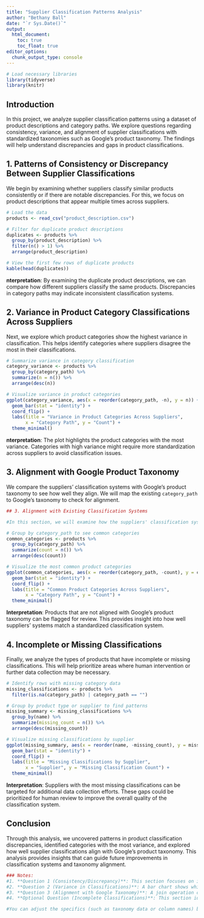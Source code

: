 ```yaml
---
title: "Supplier Classification Patterns Analysis"
author: "Bethany Ball"
date: "`r Sys.Date()`"
output: 
  html_document: 
    toc: true
    toc_float: true
editor_options: 
  chunk_output_type: console
---
```


```r
# Load necessary libraries
library(tidyverse)
library(knitr)
```

## Introduction

In this project, we analyze supplier classification patterns using a dataset of product descriptions and category paths. We explore questions regarding consistency, variance, and alignment of supplier classifications with standardized taxonomies such as Google's product taxonomy. The findings will help understand discrepancies and gaps in product classifications.

## 1. Patterns of Consistency or Discrepancy Between Supplier Classifications

We begin by examining whether suppliers classify similar products consistently or if there are notable discrepancies. For this, we focus on product descriptions that appear multiple times across suppliers.

```r
# Load the data
products <- read_csv("product_description.csv")

# Filter for duplicate product descriptions
duplicates <- products %>%
  group_by(product_description) %>%
  filter(n() > 1) %>%
  arrange(product_description)

# View the first few rows of duplicate products
kable(head(duplicates))

```

**nterpretation**: By examining the duplicate product descriptions, we can compare how different suppliers classify the same products. Discrepancies in category paths may indicate inconsistent classification systems.

## 2. Variance in Product Category Classifications Across Suppliers

Next, we explore which product categories show the highest variance in classification. This helps identify categories where suppliers disagree the most in their classifications.

```r
# Summarize variance in category classification
category_variance <- products %>%
  group_by(category_path) %>%
  summarize(n = n()) %>%
  arrange(desc(n))

# Visualize variance in product categories
ggplot(category_variance, aes(x = reorder(category_path, -n), y = n)) +
  geom_bar(stat = "identity") +
  coord_flip() +
  labs(title = "Variance in Product Categories Across Suppliers",
       x = "Category Path", y = "Count") +
  theme_minimal()

```

**nterpretation**: The plot highlights the product categories with the most variance. Categories with high variance might require more standardization across suppliers to avoid classification issues.

## 3. Alignment with Google Product Taxonomy

We compare the suppliers' classification systems with Google’s product taxonomy to see how well they align. We will map the existing `category_path` to Google's taxonomy to check for alignment.

```r
## 3. Alignment with Existing Classification Systems

#In this section, we will examine how the suppliers' classification systems align with each other. We will look for common categories across suppliers and assess their depth and granularity.

# Group by category_path to see common categories
common_categories <- products %>%
  group_by(category_path) %>%
  summarize(count = n()) %>%
  arrange(desc(count))

# Visualize the most common product categories
ggplot(common_categories, aes(x = reorder(category_path, -count), y = count)) +
  geom_bar(stat = "identity") +
  coord_flip() +
  labs(title = "Common Product Categories Across Suppliers",
       x = "Category Path", y = "Count") +
  theme_minimal()


```

**Interpretation**: Products that are not aligned with Google’s product taxonomy can be flagged for review. This provides insight into how well suppliers' systems match a standardized classification system.

## 4. Incomplete or Missing Classifications

Finally, we analyze the types of products that have incomplete or missing classifications. This will help prioritize areas where human intervention or further data collection may be necessary.

```r
# Identify rows with missing category data
missing_classifications <- products %>%
  filter(is.na(category_path) | category_path == "")

# Group by product type or supplier to find patterns
missing_summary <- missing_classifications %>%
  group_by(name) %>%
  summarize(missing_count = n()) %>%
  arrange(desc(missing_count))

# Visualize missing classifications by supplier
ggplot(missing_summary, aes(x = reorder(name, -missing_count), y = missing_count)) +
  geom_bar(stat = "identity") +
  coord_flip() +
  labs(title = "Missing Classifications by Supplier",
       x = "Supplier", y = "Missing Classification Count") +
  theme_minimal()

```

**Interpretation**: Suppliers with the most missing classifications can be targeted for additional data collection efforts. These gaps could be prioritized for human review to improve the overall quality of the classification system.

## Conclusion

Through this analysis, we uncovered patterns in product classification discrepancies, identified categories with the most variance, and explored how well supplier classifications align with Google’s product taxonomy. This analysis provides insights that can guide future improvements in classification systems and taxonomy alignment.

```r

### Notes:
#1. **Question 1 (Consistency/Discrepancy)**: This section focuses on identifying duplicate products to find consistency or discrepancies in how they are classified.
#2. **Question 2 (Variance in Classifications)**: A bar chart shows which categories exhibit the most classification variance across suppliers.
#3. **Question 3 (Alignment with Google Taxonomy)**: A join operation compares supplier categories with Google’s taxonomy, highlighting areas of alignment or misalignment.
#4. **Optional Question (Incomplete Classifications)**: This section identifies products with missing classification data, helping to prioritize areas for improvement.

#You can adjust the specifics (such as taxonomy data or column names) based on your actual dataset structure. Let me know if you'd like to dive deeper into any section!

```
